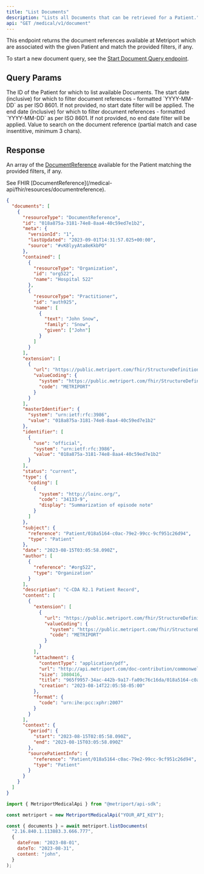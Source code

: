 ```yaml
---
title: "List Documents"
description: "Lists all Documents that can be retrieved for a Patient."
api: "GET /medical/v1/document"
---
```


This endpoint returns the document references available at Metriport which are associated with the
given Patient and match the provided filters, if any.

To start a new document
query, see the [Start Document Query endpoint](/medical-api/api-reference/document/start-document-query).

## Query Params

<ParamField query="patientId" type="string" required>
  The ID of the Patient for which to list available Documents.
</ParamField>

<ParamField query="dateFrom" type="string" optional>
  The start date (inclusive) for which to filter document references - formatted `YYYY-MM-DD` as per
  ISO 8601. If not provided, no start date filter will be applied.
</ParamField>

<ParamField query="dateTo" type="string" optional>
  The end date (inclusive) for which to filter document references - formatted `YYYY-MM-DD` as per
  ISO 8601. If not provided, no end date filter will be applied.
</ParamField>

<ParamField query="content" type="string" optional>
  Value to search on the document reference (partial match and case insentitive, minimum 3 chars).
</ParamField>

## Response

An array of the [DocumentReference](/medical-api/fhir/resources/documentreference) available for the
Patient matching the provided filters, if any.

<ResponseField name="documents" type="DocumentReference[]" required>
  See FHIR [DocumentReference](/medical-api/fhir/resources/documentreference).
</ResponseField>

```json
{
  "documents": [
    {
      "resourceType": "DocumentReference",
      "id": "018a875a-3181-74e8-8aa4-40c59ed7e1b2",
      "meta": {
        "versionId": "1",
        "lastUpdated": "2023-09-01T14:31:57.025+00:00",
        "source": "#vK8lyyAta8eKkbPO"
      },
      "contained": [
        {
          "resourceType": "Organization",
          "id": "org522",
          "name": "Hospital 522"
        },
        {
          "resourceType": "Practitioner",
          "id": "auth925",
          "name": [
            {
              "text": "John Snow",
              "family": "Snow",
              "given": ["John"]
            }
          ]
        }
      ],
      "extension": [
        {
          "url": "https://public.metriport.com/fhir/StructureDefinition/data-source.json",
          "valueCoding": {
            "system": "https://public.metriport.com/fhir/StructureDefinition/data-source.json",
            "code": "METRIPORT"
          }
        }
      ],
      "masterIdentifier": {
        "system": "urn:ietf:rfc:3986",
        "value": "018a875a-3181-74e8-8aa4-40c59ed7e1b2"
      },
      "identifier": [
        {
          "use": "official",
          "system": "urn:ietf:rfc:3986",
          "value": "018a875a-3181-74e8-8aa4-40c59ed7e1b2"
        }
      ],
      "status": "current",
      "type": {
        "coding": [
          {
            "system": "http://loinc.org/",
            "code": "34133-9",
            "display": "Summarization of episode note"
          }
        ]
      },
      "subject": {
        "reference": "Patient/018a5164-c0ac-79e2-99cc-9cf951c26d94",
        "type": "Patient"
      },
      "date": "2023-08-15T03:05:58.090Z",
      "author": [
        {
          "reference": "#org522",
          "type": "Organization"
        }
      ],
      "description": "C-CDA R2.1 Patient Record",
      "content": [
        {
          "extension": [
            {
              "url": "https://public.metriport.com/fhir/StructureDefinition/data-source.json",
              "valueCoding": {
                "system": "https://public.metriport.com/fhir/StructureDefinition/data-source.json",
                "code": "METRIPORT"
              }
            }
          ],
          "attachment": {
            "contentType": "application/pdf",
            "url": "http://api.metriport.com/doc-contribution/commonwell/?fileName=965f9957-34ac-442b-9a17-fa09c76c16da/018a5164-c0ac-79e2-99cc-9cf951c26d94/965f9957-34ac-442b-9a17-fa09c76c16da_018a5164-c0ac-79e2-99cc-9cf951c26d94_018a875a-3181-74e8-8aa4-40c59ed7e1b2",
            "size": 1080416,
            "title": "965f9957-34ac-442b-9a17-fa09c76c16da/018a5164-c0ac-79e2-99cc-9cf951c26d94/965f9957-34ac-442b-9a17-fa09c76c16da_018a5164-c0ac-79e2-99cc-9cf951c26d94_018a875a-3181-74e8-8aa4-40c59ed7e1b2",
            "creation": "2023-08-14T22:05:58-05:00"
          },
          "format": {
            "code": "urn:ihe:pcc:xphr:2007"
          }
        }
      ],
      "context": {
        "period": {
          "start": "2023-08-15T02:05:58.090Z",
          "end": "2023-08-15T03:05:58.090Z"
        },
        "sourcePatientInfo": {
          "reference": "Patient/018a5164-c0ac-79e2-99cc-9cf951c26d94",
          "type": "Patient"
        }
      }
    }
  ]
}
```

<ResponseExample>

```javascript Metriport SDK
import { MetriportMedicalApi } from "@metriport/api-sdk";

const metriport = new MetriportMedicalApi("YOUR_API_KEY");

const { documents } = await metriport.listDocuments(
  "2.16.840.1.113883.3.666.777",
  {
    dateFrom: "2023-08-01",
    dateTo: "2023-08-31",
    content: "john",
  }
);
```

</ResponseExample>
